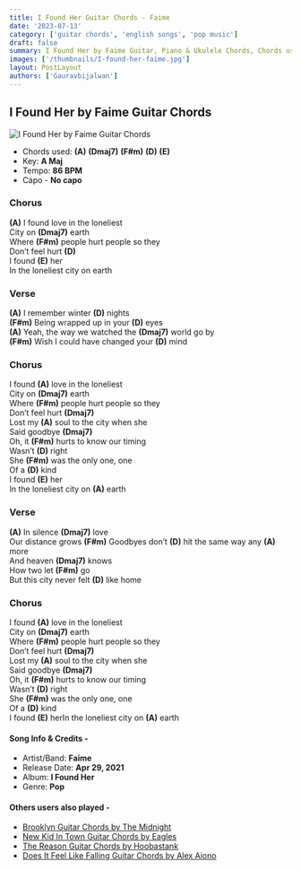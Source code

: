 ```yaml
---
title: I Found Her Guitar Chords - Faime
date: '2023-07-13'
category: ['guitar chords', 'english songs', 'pop music']
draft: false
summary: I Found Her by Faime Guitar, Piano & Ukulele Chords, Chords used - (A) (Dmaj7) (F#m) (D) (E), Capo - No capo, Key - A major
images: ['/thumbnails/I-found-her-faime.jpg']
layout: PostLayout
authors: ['Gauravbijalwan']
---
```


## I Found Her by Faime Guitar Chords

![I Found Her by Faime Guitar Chords](/thumbnails/I-found-her-faime.jpg)

- Chords used: **(A)** **(Dmaj7)** **(F#m)** **(D)** **(E)**
- Key: **A Maj**
- Tempo: **86 BPM**
- Capo - **No capo**

### Chorus

**(A)** I found love in the loneliest\
City on **(Dmaj7)** earth\
Where **(F#m)** people hurt people so they\
Don’t feel hurt **(D)**\
I found **(E)** her\
In the loneliest city on earth

### Verse

**(A)** I remember winter **(D)** nights\
**(F#m)** Being wrapped up in your **(D)** eyes\
**(A)** Yeah, the way we watched the **(Dmaj7)** world go by\
**(F#m)** Wish I could have changed your **(D)** mind

### Chorus

I found **(A)** love in the loneliest\
City on **(Dmaj7)** earth\
Where **(F#m)** people hurt people so they\
Don’t feel hurt **(Dmaj7)**\
Lost my **(A)** soul to the city when she\
Said goodbye **(Dmaj7)**\
Oh, it **(F#m)** hurts to know our timing\
Wasn’t **(D)** right\
She **(F#m)** was the only one, one\
Of a **(D)** kind\
I found **(E)** her\
In the loneliest city on **(A)** earth

### Verse

**(A)** In silence **(Dmaj7)** love\
Our distance grows **(F#m)**
Goodbyes don’t **(D)** hit the same way any **(A)** more\
And heaven **(Dmaj7)** knows\
How two let **(F#m)** go\
But this city never felt **(D)** like home

### Chorus

I found **(A)** love in the loneliest\
City on **(Dmaj7)** earth\
Where **(F#m)** people hurt people so they\
Don’t feel hurt **(Dmaj7)**\
Lost my **(A)** soul to the city when she\
Said goodbye **(Dmaj7)**\
Oh, it **(F#m)** hurts to know our timing\
Wasn’t **(D)** right\
She **(F#m)** was the only one, one\
Of a **(D)** kind\
I found **(E)** herIn the loneliest city on **(A)** earth

#### Song Info & Credits -

- Artist/Band: **Faime**
- Release Date: **Apr 29, 2021**
- Album: **I Found Her**
- Genre: **Pop**

#### Others users also played -

- [Brooklyn Guitar Chords by The Midnight](https://www.chordsco.com/chords/brooklyn-guitar-chords-by-the-midnight)
- [New Kid In Town Guitar Chords by Eagles](https://www.chordsco.com/chords/new-kid-in-town-guitar-chords-by-eagles)
- [The Reason Guitar Chords by Hoobastank](https://www.chordsco.com/chords/the-reason-guitar-chords-by-hoobastank)
- [Does It Feel Like Falling Guitar Chords by Alex Aiono](https://www.chordsco.com/chords/does-it-feel-like-falling-guitar-chords-by-alex-aiono)
